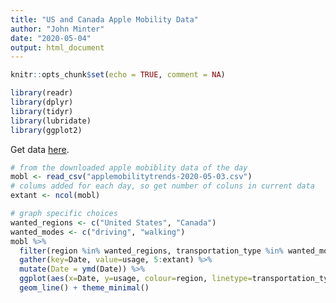 ```yaml
---
title: "US and Canada Apple Mobility Data"
author: "John Minter"
date: "2020-05-04"
output: html_document
---
```


```r
knitr::opts_chunk$set(echo = TRUE, comment = NA)
```

<style type="text/css">
.main-container {
  max-width: 750px;
  margin-left: auto;
  margin-right: auto;
}
</style>

```r
library(readr)
library(dplyr)
library(tidyr)
library(lubridate)
library(ggplot2)
```

Get data [here](https://www.apple.com/covid19/mobility).

```r
# from the downloaded apple mobiblity data of the day
mobl <- read_csv("applemobilitytrends-2020-05-03.csv")
# colums added for each day, so get number of coluns in current data
extant <- ncol(mobl)
```

```r
# graph specific choices
wanted_regions <- c("United States", "Canada")
wanted_modes <- c("driving", "walking")
mobl %>%
  filter(region %in% wanted_regions, transportation_type %in% wanted_modes) %>%
  gather(key=Date, value=usage, 5:extant) %>%
  mutate(Date = ymd(Date)) %>%
  ggplot(aes(x=Date, y=usage, colour=region, linetype=transportation_type)) +
  geom_line() + theme_minimal()
```
